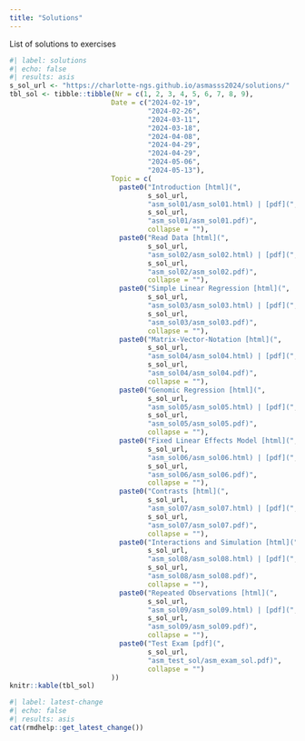 ```yaml
---
title: "Solutions"
---
```


List of solutions to exercises

```r
#| label: solutions
#| echo: false
#| results: asis
s_sol_url <- "https://charlotte-ngs.github.io/asmasss2024/solutions/"
tbl_sol <- tibble::tibble(Nr = c(1, 2, 3, 4, 5, 6, 7, 8, 9),
                         Date = c("2024-02-19",
                                  "2024-02-26",
                                  "2024-03-11",
                                  "2024-03-18",
                                  "2024-04-08",
                                  "2024-04-29",
                                  "2024-04-29",
                                  "2024-05-06",
                                  "2024-05-13"),
                         Topic = c(
                           paste0("Introduction [html](", 
                                  s_sol_url,
                                  "asm_sol01/asm_sol01.html) | [pdf](",
                                  s_sol_url, 
                                  "asm_sol01/asm_sol01.pdf)", 
                                  collapse = ""),
                           paste0("Read Data [html](", 
                                  s_sol_url,
                                  "asm_sol02/asm_sol02.html) | [pdf](",
                                  s_sol_url,
                                  "asm_sol02/asm_sol02.pdf)", 
                                  collapse = ""),
                           paste0("Simple Linear Regression [html](",
                                  s_sol_url,
                                  "asm_sol03/asm_sol03.html) | [pdf](",
                                  s_sol_url,
                                  "asm_sol03/asm_sol03.pdf)", 
                                  collapse = ""),
                           paste0("Matrix-Vector-Notation [html](",
                                  s_sol_url,
                                  "asm_sol04/asm_sol04.html) | [pdf](",
                                  s_sol_url,
                                  "asm_sol04/asm_sol04.pdf)", 
                                  collapse = ""),
                           paste0("Genomic Regression [html](",
                                  s_sol_url,
                                  "asm_sol05/asm_sol05.html) | [pdf](",
                                  s_sol_url,
                                  "asm_sol05/asm_sol05.pdf)", 
                                  collapse = ""),
                           paste0("Fixed Linear Effects Model [html](",
                                  s_sol_url,
                                  "asm_sol06/asm_sol06.html) | [pdf](",
                                  s_sol_url,
                                  "asm_sol06/asm_sol06.pdf)",
                                  collapse = ""),
                           paste0("Contrasts [html](",
                                  s_sol_url,
                                  "asm_sol07/asm_sol07.html) | [pdf](",
                                  s_sol_url,
                                  "asm_sol07/asm_sol07.pdf)",
                                  collapse = ""),
                           paste0("Interactions and Simulation [html](",
                                  s_sol_url,
                                  "asm_sol08/asm_sol08.html) | [pdf](",
                                  s_sol_url,
                                  "asm_sol08/asm_sol08.pdf)",
                                  collapse = ""),
                           paste0("Repeated Observations [html](",
                                  s_sol_url,
                                  "asm_sol09/asm_sol09.html) | [pdf](",
                                  s_sol_url,
                                  "asm_sol09/asm_sol09.pdf)",
                                  collapse = ""),
                           paste0("Test Exam [pdf](",
                                  s_sol_url,
                                  "asm_test_sol/asm_exam_sol.pdf)",
                                  collapse = "")
                         ))
knitr::kable(tbl_sol)
```




```r
#| label: latest-change
#| echo: false
#| results: asis
cat(rmdhelp::get_latest_change())
```

